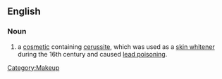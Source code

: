 ==English==
{{wikipedia}}

===Noun===
{{en-noun|sg=[[Venetian]] [[ceruse|Ceruse]]}}

# a [[cosmetic]] containing [[cerussite]], which was used as a [[skin whitener]] during the 16th century and caused [[lead poisoning]].

[[Category:Makeup]]